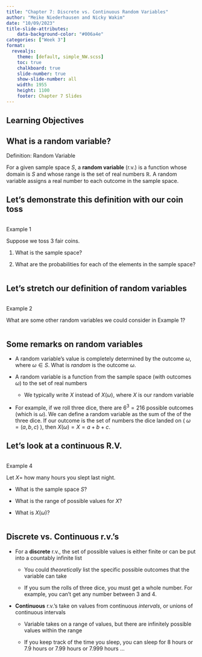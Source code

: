 ```yaml
---
title: "Chapter 7: Discrete vs. Continuous Random Variables"
author: "Meike Niederhausen and Nicky Wakim"
date: "10/09/2023"
title-slide-attributes:
    data-background-color: "#006a4e"
categories: ["Week 3"]
format: 
  revealjs:
    theme: [default, simple_NW.scss]
    toc: true
    chalkboard: true
    slide-number: true
    show-slide-number: all
    width: 1955
    height: 1100
    footer: Chapter 7 Slides
---
```


## Learning Objectives

## What is a random variable?

::: definition
::: def-title
Definition: Random Variable
:::

::: def-cont
For a given sample space $S$, a **random variable** (r.v.) is a function whose domain is $S$ and whose range is the set of real numbers $\mathbb{R}$. A random variable assigns a real number to each outcome in the sample space.
:::
:::

## Let's demonstrate this definition with our coin toss

::: columns
::: {.column width="35%"}
::: example
::: ex-title
Example 1
:::

::: ex-cont
Suppose we toss 3 fair coins.

1.  What is the sample space?

2.  What are the probabilities for each of the elements in the sample space?
:::
:::
:::
:::

## Let's stretch our definition of random variables

::: columns
::: {.column width="35%"}
::: example
::: ex-title
Example 2
:::

::: ex-cont
What are some other random variables we could consider in Example 1?
:::
:::
:::
:::

## Some remarks on random variables

-   A random variable's value is completely determined by the outcome $\omega$, where $\omega \in S$. What is *random* is the outcome $\omega$.

-   A random variable is a function from the sample space (with outcomes $\omega$) to the set of real numbers

    -   We typically write $X$ instead of $X(\omega)$, where $X$ is our random variable

-   For example, if we roll three dice, there are $6^3 = 216$ possible outcomes (which is $\omega$). We can define a random variable as the sum of the of the three dice. If our outcome is the set of numbers the dice landed on ( $\omega=(a,b,c)$ ), then $X(\omega) = X = a + b + c$.

## Let's look at a continuous R.V.

::: columns
::: {.column width="33%"}
::: example
::: ex-title
Example 4
:::

::: ex-cont
Let $X =$ how many hours you slept last night.

-   What is the sample space $S$?

-   What is the range of possible values for $X$?

-   What is $X(\omega)$?
:::
:::
:::
:::

## Discrete vs. Continuous r.v.'s

-   For a **discrete** r.v., the set of possible values is either finite or can be put into a countably infinite list

    -   You could *theoretically* list the specific possible outcomes that the variable can take

    -   If you sum the rolls of three dice, you must get a whole number. For example, you can't get any number between 3 and 4.

-   **Continuous** r.v.'s take on values from continuous *intervals*, or unions of continuous intervals

    -   Variable takes on a range of values, but there are infinitely possible values within the range

    -   If you keep track of the time you sleep, you can sleep for 8 hours or 7.9 hours or 7.99 hours or 7.999 hours ...
